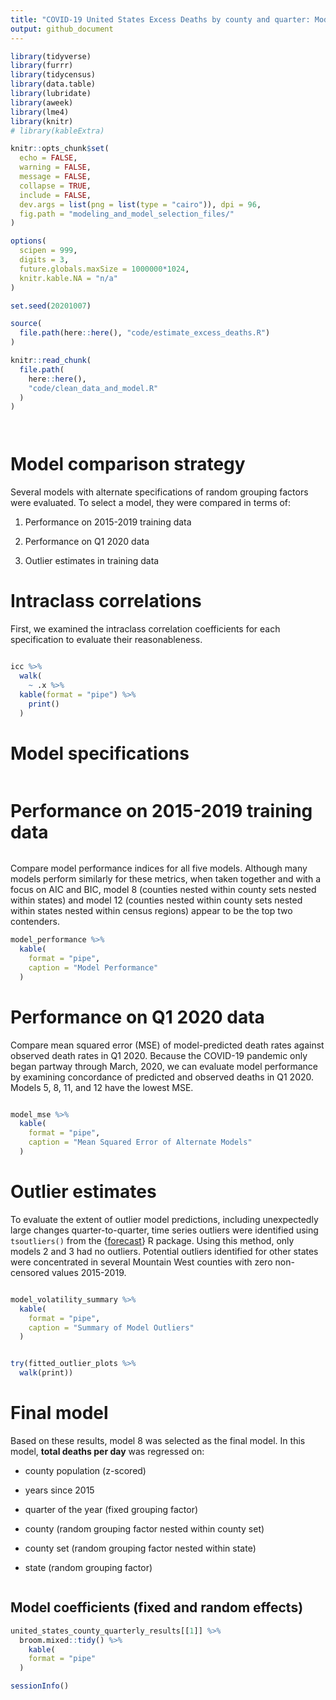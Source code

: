 ```yaml
---
title: "COVID-19 United States Excess Deaths by county and quarter: Model comparison and selection"
output: github_document
---
```


<!-- modeling_and_model_selection.md is generated from modeling_and_model_selection.Rmd. Please edit that file -->

```r
library(tidyverse)
library(furrr)
library(tidycensus)
library(data.table)
library(lubridate)
library(aweek)
library(lme4)
library(knitr)
# library(kableExtra)

knitr::opts_chunk$set(
  echo = FALSE,
  warning = FALSE,
  message = FALSE,
  collapse = TRUE,
  include = FALSE,
  dev.args = list(png = list(type = "cairo")), dpi = 96,
  fig.path = "modeling_and_model_selection_files/"
)

options(
  scipen = 999,
  digits = 3,
  future.globals.maxSize = 1000000*1024,
  knitr.kable.NA = "n/a"
)

set.seed(20201007)

source(
  file.path(here::here(), "code/estimate_excess_deaths.R")
)

```

```r
knitr::read_chunk(
  file.path(
    here::here(),
    "code/clean_data_and_model.R"
  )
)
```

```r
```

```r
```

# Model comparison strategy

Several models with alternate specifications of random grouping factors were evaluated.
To select a model, they were compared in terms of:

1. Performance on 2015-2019 training data

2. Performance on Q1 2020 data

3. Outlier estimates in training data

# Intraclass correlations

First, we examined the intraclass correlation coefficients for each specification to evaluate their reasonableness.

```r
```

```r
icc %>% 
  walk(
    ~ .x %>%
  kable(format = "pipe") %>% 
    print()
  )
```

# Model specifications

```r
```

# Performance on 2015-2019 training data

```r
```

Compare model performance indices for all five models.
Although many models perform similarly for these metrics, when taken together and with a focus on AIC and BIC, model 8 (counties nested within county sets nested within states) and model 12 (counties nested within county sets nested within states nested within census regions) appear to be the top two contenders.

```r
model_performance %>%
  kable(
    format = "pipe",
    caption = "Model Performance"
  )
```

# Performance on Q1 2020 data

Compare mean squared error (MSE) of model-predicted death rates against observed death rates in Q1 2020.
Because the COVID-19 pandemic only began partway through March, 2020, we can evaluate model performance by examining concordance of predicted and observed deaths in Q1 2020.
Models 5, 8, 11, and 12 have the lowest MSE.

```r
```

```r
model_mse %>%
  kable(
    format = "pipe",
    caption = "Mean Squared Error of Alternate Models"
  )
```

# Outlier estimates

To evaluate the extent of outlier model predictions, including unexpectedly large changes quarter-to-quarter, time series outliers were identified using `tsoutliers()` from the {[forecast](https://cran.r-project.org/package=forecast)} R package.
Using this method, only models 2 and 3 had no outliers.
Potential outliers identified for other states were concentrated in several Mountain West counties with zero non-censored values 2015-2019.

```r
```

```r
model_volatility_summary %>%
  kable(
    format = "pipe",
    caption = "Summary of Model Outliers"
  )
```


```r
```

```r
try(fitted_outlier_plots %>%
  walk(print))
```

# Final model

Based on these results, model 8 was selected as the final model.
In this model, **total deaths per day** was regressed on:
  
  * county population (z-scored)
  
  * years since 2015
  
  * quarter of the year (fixed grouping factor)
  
  * county (random grouping factor nested within county set)
  
  * county set (random grouping factor nested within state)
  
  * state (random grouping factor)

```r
```

## Model coefficients (fixed and random effects)

```r
united_states_county_quarterly_results[[1]] %>% 
  broom.mixed::tidy() %>% 
    kable(
    format = "pipe"
  )
```


```r
sessionInfo()
```
